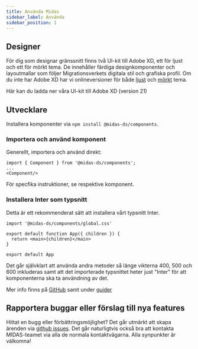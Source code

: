 ```yaml
---
title: Använda Midas
sidebar_label: Använda
sidebar_position: 1
---
```



## Designer

För dig som designar gränssnitt finns två UI-kit till Adobe XD, ett för ljust och ett för mörkt tema. De innehåller
färdiga designkomponenter och layoutmallar som följer Migrationsverkets digitala stil och grafiska profil. Om du inte
har Adobe XD har vi onlineversioner för både [ljust](https://xd.adobe.com/view/135b835d-7f28-48be-bdd4-b175709946fb-4608/?hints=off) och
[mörkt](https://xd.adobe.com/view/54b62b1b-b47a-4922-839d-f0d7462773a3-01e5/?hints=off) tema.

<Link
  target='_blank'
  href={require('/files/MIDAS_UIkit_21.zip').default}
  download
>
  Här kan du ladda ner våra UI-kit till Adobe XD (version 21)
</Link>

## Utvecklare

Installera komponenter via `npm install @midas-ds/components`.

### Importera och använd komponent

Generellt, importera och använd direkt:

```tsx
import { Component } from '@midas-ds/components';
...
<Component/>
```

För specfika instruktioner, se respektive komponent.

### Installera Inter som typsnitt

Detta är ett rekommenderat sätt att installera vårt typsnitt Inter.

```tsx {1} title="App.tsx (rootfilen i din app)"
import '@midas-ds/components/global.css'

export default function App({ children }) {
  return <main>{children}</main>
}

export default App
```

Det går självklart att använda andra metoder så länge vikterna 400, 500 och 600 inkluderas samt att det importerade typsnittet heter just "Inter" för att komponenterna ska ta användning av det.

Mer info finns på [GitHub](https://github.com/migrationsverket/midas) samt under [guider](/dev/common-issues)

## Rapportera buggar eller förslag till nya features

Hittat en bugg eller förbättringsmöjlighet? Det går utmärkt att skapa ärenden via [github issues](https://github.com/migrationsverket/midas/issues).
Det går naturligtvis också bra att kontakta MIDAS-teamet via alla de normala kontaktvägarna. Alla synpunkter är välkomna!
